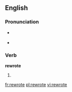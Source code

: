 ==English==

===Pronunciation===
* {{a|US}} {{IPA|/ɻi'ɻoːt/}}
* {{rhymes|əʊt}}

===Verb===
'''rewrote'''

# {{simple past of|[[rewrite]]}}

[[fr:rewrote]]
[[pl:rewrote]]
[[vi:rewrote]]